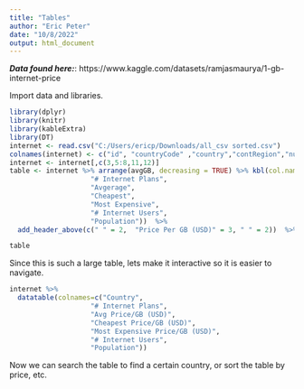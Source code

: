 ```yaml
---
title: "Tables"
author: "Eric Peter"
date: "10/8/2022"
output: html_document
---
```


***Data found here:***: https://www.kaggle.com/datasets/ramjasmaurya/1-gb-internet-price 

Import data and libraries.
```r
library(dplyr)
library(knitr)
library(kableExtra)
library(DT)
internet <- read.csv("C:/Users/ericp/Downloads/all_csv sorted.csv")
colnames(internet) <- c("id", "countryCode" ,"country","contRegion","numInternetPlans","avgGB","cheapestGB", "expensiveGB","avgGB2021", "avgGB2020","users","population")
internet <- internet[,c(3,5:8,11,12)]
table <- internet %>% arrange(avgGB, decreasing = TRUE) %>% kbl(col.names = c("Country",
                    "# Internet Plans",
                    "Avgerage",
                    "Cheapest",
                    "Most Expensive",
                    "# Internet Users",
                    "Population"))  %>%
  add_header_above(c(" " = 2,  "Price Per GB (USD)" = 3, " " = 2))  %>% kable_styling(font_size=14, fixed_thead = TRUE) %>%   kable_material(lightable_options = c("striped", "hover", "condensed")) %>% kable_classic(full_width = TRUE)  %>% scroll_box(width = "100%", height = "700px")

table
```

Since this is such a large table, lets make it interactive so it is easier to navigate.
```r
internet %>%
  datatable(colnames=c("Country",
                    "# Internet Plans",
                    "Avg Price/GB (USD)",
                    "Cheapest Price/GB (USD)",
                    "Most Expensive Price/GB (USD)",
                    "# Internet Users",
                    "Population")) 
```

Now we can search the table to find a certain country, or sort the table by price, etc.






















